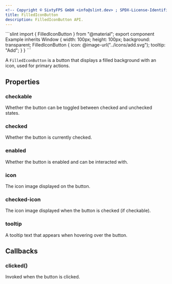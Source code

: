 ```yaml
---
<!-- Copyright © SixtyFPS GmbH <info@slint.dev> ; SPDX-License-Identifier: MIT -->
title: FilledIconButton
description: FilledIconButton API.
---
```



<CodeSnippetMD imagePath="" noScreenShot scale="3" imageWidth="300" imageHeight="200" imageAlt="">
```slint
import { FilledIconButton } from "@material";
export component Example inherits Window {
    width: 100px;
    height: 100px;
    background: transparent;
    FilledIconButton {
        icon: @image-url("../icons/add.svg");
        tooltip: "Add";
    }
}
```
</CodeSnippetMD>

A `FilledIconButton` is a button that displays a filled background with an icon, used for primary actions.

## Properties

### checkable
<SlintProperty propName="checkable" typeName="bool">
Whether the button can be toggled between checked and unchecked states.
</SlintProperty>

### checked
<SlintProperty propName="checked" typeName="bool" propertyVisibility="in-out">
Whether the button is currently checked.
</SlintProperty>

### enabled
<SlintProperty propName="enabled" typeName="bool" defaultValue="true">
Whether the button is enabled and can be interacted with.
</SlintProperty>

### icon
<SlintProperty propName="icon" typeName="image">
The icon image displayed on the button.
</SlintProperty>

### checked-icon
<SlintProperty propName="checked-icon" typeName="image">
The icon image displayed when the button is checked (if checkable).
</SlintProperty>

### tooltip
<SlintProperty propName="tooltip" typeName="string">
A tooltip text that appears when hovering over the button.
</SlintProperty>

## Callbacks

### clicked()
Invoked when the button is clicked.
